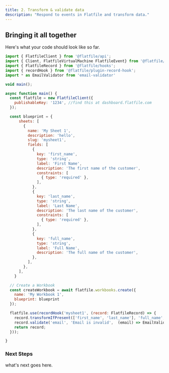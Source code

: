 ```yaml
---
title: 2. Transform & validate data
description: "Respond to events in Flatfile and transform data."
---
```


## Bringing it all together

Here's what your code should look like so far.

```jsx
import { FlatfileClient } from '@flatfile/api';
import { Client, FlatfileVirtualMachine FlatfileEvent} from '@flatfile/listener';
import { FlatfileRecord } from '@flatfile/hooks';
import { recordHook } from '@flatfile/plugin-record-hook';
import * as EmailValidator from 'email-validator'

void main();

async function main() {
  const flatfile = new FlatfileClient({
    publishableKey: '1234', //find this at dashboard.flatfile.com
  });

  const blueprint = {
      sheets: [
        {
          name: 'My Sheet 1',
          description: 'hello',
          slug: 'mysheet1',
          fields: [
            {
              key: 'first_name',
              type: 'string',
              label: 'First Name',
              description: 'The first name of the customer',
              constraints: [
                { type: 'required' },
              ],
            },
            {
              key: 'last_name',
              type: 'string',
              label: 'Last Name',
              description: 'The last name of the customer',
              constraints: [
                { type: 'required' },
              ],
            },
            {
              key: 'full_name',
              type: 'string',
              label: 'Full Name',
              description: 'The full name of the customer',
            },
          ],
        },
      ],
    }

  // Create a Workbook
  const createWorkbook = await flatfile.workbooks.create({
    name: 'My Workbook 1',
    blueprint: blueprint
  });

  flatfile.use(recordHook('mysheet1', (record: FlatfileRecord) => {
    record.transformIfPresent(['first_name', 'last_name'], 'full_name', () => `${first_name} ${last_name}`)
	record.validate('email', 'Email is invalid',  (email) => EmailValidator.validate(email))
	return record;
  }));

}
```

### Next Steps
what's next goes here.

